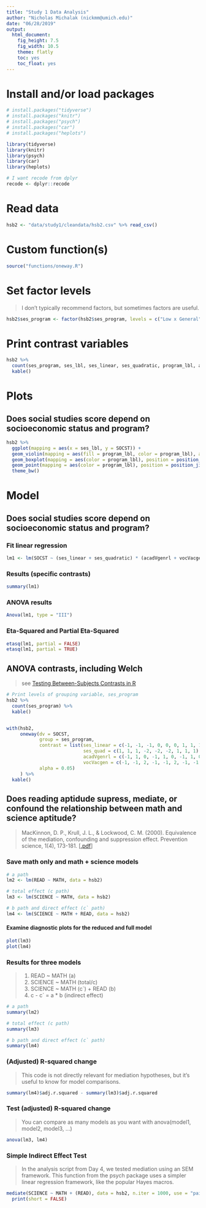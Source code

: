```yaml
---
title: "Study 1 Data Analysis"
author: "Nicholas Michalak (nickmm@umich.edu)"
date: "06/28/2019"
output: 
  html_document: 
    fig_height: 7.5
    fig_width: 10.5
    theme: flatly
    toc: yes
    toc_float: yes
---
```


# Install and/or load packages

```r

# install.packages("tidyverse")
# install.packages("knitr")
# install.packages("psych")
# install.packages("car")
# install.packages("heplots")

library(tidyverse)
library(knitr)
library(psych)
library(car)
library(heplots)

# I want recode from dplyr
recode <- dplyr::recode

```

# Read data

```r

hsb2 <- "data/study1/cleandata/hsb2.csv" %>% read_csv()

```

# Custom function(s)

```r

source("functions/oneway.R")

```

# Set factor levels
> I don't typically recommend factors, but sometimes factors are useful.

```r

hsb2$ses_program <- factor(hsb2$ses_program, levels = c("Low x General", "Low x Academic", "Low x Vocation", "Middle x General", "Middle x Academic", "Middle x Vocation", "High x General", "High x Academic", "High x Vocation"))

```

# Print contrast variables

```r

hsb2 %>% 
  count(ses_program, ses_lbl, ses_linear, ses_quadratic, program_lbl, acadVgenrl, vocVacgen) %>% 
  kable()

```

# Plots

## Does social studies score depend on socioeconomic status and program?

```r

hsb2 %>% 
  ggplot(mapping = aes(x = ses_lbl, y = SOCST)) +
  geom_violin(mapping = aes(fill = program_lbl, color = program_lbl), alpha = 0.20) +
  geom_boxplot(mapping = aes(color = program_lbl), position = position_dodge(width = 0.90), width = 0.25, fill = "transparent", outlier.color = NULL) +
  geom_point(mapping = aes(color = program_lbl), position = position_jitterdodge(jitter.width = 0.10, dodge.width = 0.90, seed = 10359), alpha = 0.50) +
  theme_bw()

```

# Model

## Does social studies score depend on socioeconomic status and program?

### Fit linear regression

```r

lm1 <- lm(SOCST ~ (ses_linear + ses_quadratic) * (acadVgenrl + vocVacgen), data = hsb2)

```

### Results (specific contrasts)

```r

summary(lm1)

```

### ANOVA results

```r

Anova(lm1, type = "III")

```

### Eta-Squared and Partial Eta-Squared

```r

etasq(lm1, partial = FALSE)
etasq(lm1, partial = TRUE)

```

## ANOVA contrasts, including Welch
> see [Testing Between-Subjects Contrasts in R](https://nickmichalak.com/post/2019-02-13-testing-between-subjects-contrasts-in-r/testing-between-subjects-contrasts-in-r/)

```r

# Print levels of grouping variable, ses_program
hsb2 %>% 
  count(ses_program) %>% 
  kable()


with(hsb2,
     oneway(dv = SOCST,
            group = ses_program,
            contrast = list(ses_linear = c(-1, -1, -1, 0, 0, 0, 1, 1, 1) / 3,
                            ses_quad = c(1, 1, 1, -2, -2, -2, 1, 1, 1) / 9,
                            acadVgenrl = c(-1, 1, 0, -1, 1, 0, -1, 1, 0) / 2,
                            vocVacgen = c(-1, -1, 2, -1, -1, 2, -1, -1, 2) / 9),
            alpha = 0.05)
     ) %>% 
  kable()

```

## Does reading aptidude supress, mediate, or confound the relationship between math and science aptitude?
> MacKinnon, D. P., Krull, J. L., & Lockwood, C. M. (2000). Equivalence of the mediation, confounding and suppression effect. Prevention science, 1(4), 173-181. [[.pdf](http://w3dev.ualg.pt/~lfaisca/SMAD05/Prevention%20Science_Mackinnon_2000.pdf)]

### Save math only and math + science models

```r

# a path
lm2 <- lm(READ ~ MATH, data = hsb2)

# total effect (c path)
lm3 <- lm(SCIENCE ~ MATH, data = hsb2)

# b path and direct effect (c` path)
lm4 <- lm(SCIENCE ~ MATH + READ, data = hsb2)

```

#### Examine diagnostic plots for the reduced and full model

```r

plot(lm3)
plot(lm4)

```

### Results for three models
> 1. READ ~ MATH (a)  
> 2. SCIENCE ~ MATH (total/c)  
> 3. SCIENCE ~ MATH (c`) + READ (b)  
> 4. c - c` = a * b (indirect effect)

```r

# a path
summary(lm2)

# total effect (c path)
summary(lm3)

# b path and direct effect (c` path)
summary(lm4)

```

### (Adjusted) R-squared change
> This code is not directly relevant for mediation hypotheses, but it's useful to know for model comparisons.

```r

summary(lm4)$adj.r.squared - summary(lm3)$adj.r.squared

```

### Test (adjusted) R-squared change
> You can compare as many models as you want with anova(model1, model2, model3, ...)

```r

anova(lm3, lm4)

```

### Simple Indirect Effect Test
> In the analysis script from Day 4, we tested mediation using an SEM framework. This function from the psych package uses a simpler linear regression framework, like the popular Hayes macros.

```r

mediate(SCIENCE ~ MATH + (READ), data = hsb2, n.iter = 1000, use = "pairwise", plot = TRUE) %>% 
  print(short = FALSE)

```






